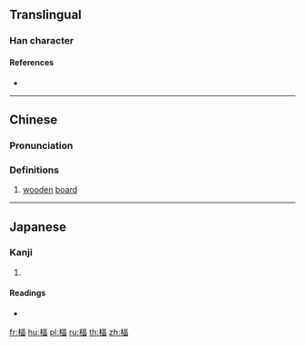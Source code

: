 ==Translingual==

===Han character===
{{Han char|rn=75|rad=木|as=09|sn=13|four=41966|canj=DMRW|ids=⿰木畐}}

====References====
* {{Han ref|kx=0538.230|dkj=15105|dj=0926.050|hdz=21245.040|uh=6945|ud=26949|bh=DDD0|bd=56784}}

----

==Chinese==
{{zh-forms}}

===Pronunciation===
{{zh-pron
|m=bī
|c=bik1,fuk1
|mc=y
|oc=y
|ma=
|cat=n
}}

===Definitions===
# [[wooden]] [[board]]

----

==Japanese==

===Kanji===
{{ja-kanji|grade=|rs=木09}}

# {{defn|lang=ja|sort=木09}}

====Readings====
* {{ja-readings|on=[[う]] (u), [[ひき]] (hiki), [[ふく]] (fuku)|kun=}}

[[fr:楅]]
[[hu:楅]]
[[pl:楅]]
[[ru:楅]]
[[th:楅]]
[[zh:楅]]